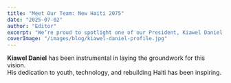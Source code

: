 ```yaml
---
title: "Meet Our Team: New Haiti 2075"
date: "2025-07-02"
author: "Editor"
excerpt: "We’re proud to spotlight one of our President, Kiawel Daniel, who brings energy and heart to Nouvo Ayiti 2075."
coverImage: "/images/blog/kiawel-daniel-profile.jpg"
---
```


**Kiawel Daniel** has been instrumental in laying the groundwork for this vision.  
His dedication to youth, technology, and rebuilding Haiti has been inspiring.


